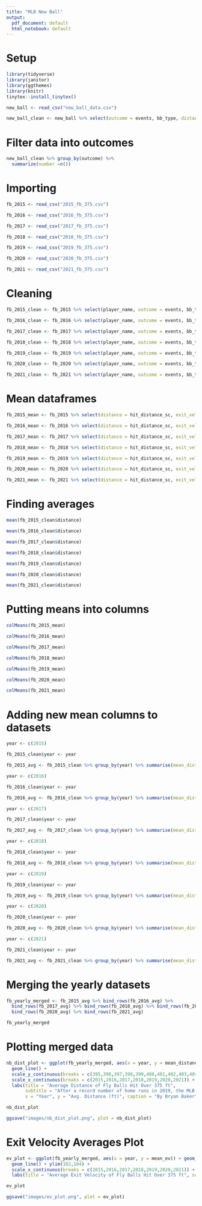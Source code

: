 ```yaml
---
title: "MLB New Ball"
output:
  pdf_document: default
  html_notebook: default
---
```


# Setup

```r
library(tidyverse)
library(janitor)
library(ggthemes)
library(knitr)
tinytex::install_tinytex()
```

```r
new_ball <- read_csv("new_ball_data.csv")

new_ball_clean <- new_ball %>% select(outcome = events, bb_type, distance = hit_distance_sc, exit_velocity = launch_speed, launch_angle, xBA = estimated_ba_using_speedangle, wxOBA = estimated_woba_using_speedangle)
```


# Filter data into outcomes

```r
new_ball_clean %>% group_by(outcome) %>% 
  summarize(number =n()) 

```

# Importing

```r
fb_2015 <- read_csv("2015_fb_375.csv")

fb_2016 <- read_csv("2016_fb_375.csv")

fb_2017 <- read_csv("2017_fb_375.csv")

fb_2018 <- read_csv("2018_fb_375.csv")

fb_2019 <- read_csv("2019_fb_375.csv")

fb_2020 <- read_csv("2020_fb_375.csv")

fb_2021 <- read_csv("2021_fb_375.csv")

```

# Cleaning

```r
fb_2015_clean <- fb_2015 %>% select(player_name, outcome = events, bb_type, distance = hit_distance_sc, exit_velocity = launch_speed, launch_angle, xBA = estimated_ba_using_speedangle)

fb_2016_clean <- fb_2016 %>% select(player_name, outcome = events, bb_type, distance = hit_distance_sc, exit_velocity = launch_speed, launch_angle, xBA = estimated_ba_using_speedangle)

fb_2017_clean <- fb_2017 %>% select(player_name, outcome = events, bb_type, distance = hit_distance_sc, exit_velocity = launch_speed, launch_angle, xBA = estimated_ba_using_speedangle)

fb_2018_clean <- fb_2018 %>% select(player_name, outcome = events, bb_type, distance = hit_distance_sc, exit_velocity = launch_speed, launch_angle, xBA = estimated_ba_using_speedangle)

fb_2019_clean <- fb_2019 %>% select(player_name, outcome = events, bb_type, distance = hit_distance_sc, exit_velocity = launch_speed, launch_angle, xBA = estimated_ba_using_speedangle)

fb_2020_clean <- fb_2020 %>% select(player_name, outcome = events, bb_type, distance = hit_distance_sc, exit_velocity = launch_speed, launch_angle, xBA = estimated_ba_using_speedangle)

fb_2021_clean <- fb_2021 %>% select(player_name, outcome = events, bb_type, distance = hit_distance_sc, exit_velocity = launch_speed, launch_angle, xBA = estimated_ba_using_speedangle)

```

# Mean dataframes

```r
fb_2015_mean <- fb_2015 %>% select(distance = hit_distance_sc, exit_velocity = launch_speed, launch_angle, xBA = estimated_ba_using_speedangle)

fb_2016_mean <- fb_2016 %>% select(distance = hit_distance_sc, exit_velocity = launch_speed, launch_angle, xBA = estimated_ba_using_speedangle)

fb_2017_mean <- fb_2017 %>% select(distance = hit_distance_sc, exit_velocity = launch_speed, launch_angle, xBA = estimated_ba_using_speedangle)

fb_2018_mean <- fb_2018 %>% select(distance = hit_distance_sc, exit_velocity = launch_speed, launch_angle, xBA = estimated_ba_using_speedangle)

fb_2019_mean <- fb_2019 %>% select(distance = hit_distance_sc, exit_velocity = launch_speed, launch_angle, xBA = estimated_ba_using_speedangle)

fb_2020_mean <- fb_2020 %>% select(distance = hit_distance_sc, exit_velocity = launch_speed, launch_angle, xBA = estimated_ba_using_speedangle)

fb_2021_mean <- fb_2021 %>% select(distance = hit_distance_sc, exit_velocity = launch_speed, launch_angle, xBA = estimated_ba_using_speedangle)
```


# Finding averages

```r
mean(fb_2015_clean$distance)

mean(fb_2016_clean$distance)

mean(fb_2017_clean$distance)

mean(fb_2018_clean$distance)

mean(fb_2019_clean$distance)

mean(fb_2020_clean$distance)

mean(fb_2021_clean$distance)
```

# Putting means into columns

```r
colMeans(fb_2015_mean)

colMeans(fb_2016_mean)

colMeans(fb_2017_mean)

colMeans(fb_2018_mean)

colMeans(fb_2019_mean)

colMeans(fb_2020_mean)

colMeans(fb_2021_mean)
```

# Adding new mean columns to datasets

```r
year <- c(2015)

fb_2015_clean$year <- year

fb_2015_avg <- fb_2015_clean %>% group_by(year) %>% summarise(mean_distance = mean(fb_2015_clean$distance), mean_ev = mean(fb_2015_clean$exit_velocity), mean_la = mean(fb_2015_clean$launch_angle))
```

```r
year <- c(2016)

fb_2016_clean$year <- year

fb_2016_avg <- fb_2016_clean %>% group_by(year) %>% summarise(mean_distance = mean(fb_2016_clean$distance), mean_ev = mean(fb_2016_clean$exit_velocity), mean_la = mean(fb_2016_clean$launch_angle))
```

```r
year <- c(2017)

fb_2017_clean$year <- year

fb_2017_avg <- fb_2017_clean %>% group_by(year) %>% summarise(mean_distance = mean(fb_2017_clean$distance), mean_ev = mean(fb_2017_clean$exit_velocity), mean_la = mean(fb_2017_clean$launch_angle))
```

```r
year <- c(2018)

fb_2018_clean$year <- year

fb_2018_avg <- fb_2018_clean %>% group_by(year) %>% summarise(mean_distance = mean(fb_2018_clean$distance), mean_ev = mean(fb_2018_clean$exit_velocity), mean_la = mean(fb_2018_clean$launch_angle))
```

```r
year <- c(2019)

fb_2019_clean$year <- year

fb_2019_avg <- fb_2019_clean %>% group_by(year) %>% summarise(mean_distance = mean(fb_2019_clean$distance), mean_ev = mean(fb_2019_clean$exit_velocity), mean_la = mean(fb_2019_clean$launch_angle))
```

```r
year <- c(2020)

fb_2020_clean$year <- year

fb_2020_avg <- fb_2020_clean %>% group_by(year) %>% summarise(mean_distance = mean(fb_2020_clean$distance), mean_ev = mean(fb_2020_clean$exit_velocity), mean_la = mean(fb_2020_clean$launch_angle))
```

```r
year <- c(2021)

fb_2021_clean$year <- year

fb_2021_avg <- fb_2021_clean %>% group_by(year) %>% summarise(mean_distance = mean(fb_2021_clean$distance), mean_ev = mean(fb_2021_clean$exit_velocity), mean_la = mean(fb_2021_clean$launch_angle))
```

# Merging the yearly datasets

```r
fb_yearly_merged <- fb_2015_avg %>% bind_rows(fb_2016_avg) %>% 
  bind_rows(fb_2017_avg) %>% bind_rows(fb_2018_avg) %>% bind_rows(fb_2019_avg) %>% 
  bind_rows(fb_2020_avg) %>% bind_rows(fb_2021_avg)

fb_yearly_merged
```

# Plotting merged data

```r
nb_dist_plot <- ggplot(fb_yearly_merged, aes(x = year, y = mean_distance)) + geom_point() +
  geom_line() + 
  scale_y_continuous(breaks = c(395,396,397,398,399,400,401,402,403,404,405)) +
  scale_x_continuous(breaks = c(2015,2016,2017,2018,2019,2020,2021)) +
  labs(title = "Average Distance of Fly Balls Hit Over 375 ft", 
       subtitle = "After a record number of home runs in 2019, the MLB announced they would \nslightly alter baseballs for the 2021 season. With the new balls, fly balls hit over 375 feet \ntraveled on average 1-2 feet shorter than the two years prior.",
       x = "Year", y = "Avg. Distance (ft)", caption = "By Bryan Baker\nSource: baseballsavant.com") + theme_bw()

nb_dist_plot
```

```r
ggsave("images/nb_dist_plot.png", plot = nb_dist_plot)
```

# Exit Velocity Averages Plot

```r
ev_plot <- ggplot(fb_yearly_merged, aes(x = year, y = mean_ev)) + geom_point() +
  geom_line() + ylim(102,104) +
  scale_x_continuous(breaks = c(2015,2016,2017,2018,2019,2020,2021)) +
  labs(title = "Average Exit Velocity of Fly Balls Hit Over 375 ft", subtitle = "Despite the league average exit velocity increasing in 2021, fly balls hit over 375 feet \nflew an average of 1-2 feet shorter. The attempt to slightly deaden the ball worked.", y = "Avg. Exit Velocity (MPH)", x = "Year", caption = "By Bryan Baker\nSource: baseballsavant.com") + theme_bw()

ev_plot
```

```r
ggsave("images/ev_plot.png", plot = ev_plot)
```




